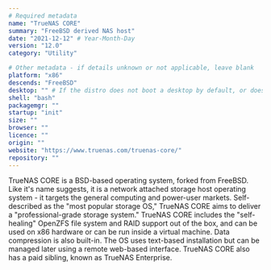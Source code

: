 ```yaml
---
# Required metadata
name: "TrueNAS CORE"
summary: "FreeBSD derived NAS host"
date: "2021-12-12" # Year-Month-Day
version: "12.0"
category: "Utility"

# Other metadata - if details unknown or not applicable, leave blank
platform: "x86"
descends: "FreeBSD"
desktop: "" # If the distro does not boot a desktop by default, or doesn't ship one, leave 'desktop' blank
shell: "bash"
packagemgr: ""
startup: "init"
size: ""
browser: ""
licence: ""
origin: ""
website: "https://www.truenas.com/truenas-core/"
repository: ""
---
```


TrueNAS CORE is a BSD-based operating system, forked from FreeBSD. Like it's name suggests, it is a network attached storage host operating system - it targets the general computing and power-user markets. Self-described as the "most popular storage OS," TrueNAS CORE aims to deliver a "professional-grade storage system." TrueNAS CORE includes the "self-healing" OpenZFS file system and RAID support out of the box, and can be used on x86 hardware or can be run inside a virtual machine. Data compression is also built-in. The OS uses text-based installation but can be managed later using a remote web-based interface. TrueNAS CORE also has a paid sibling, known as TrueNAS Enterprise.
